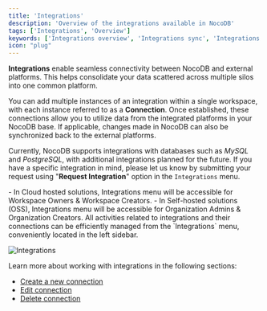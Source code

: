 ```yaml
---
title: 'Integrations'
description: 'Overview of the integrations available in NocoDB'
tags: ['Integrations', 'Overview']
keywords: ['Integrations overview', 'Integrations sync', 'Integrations access control', 'Integrations re-config']
icon: "plug"
---
```


**Integrations** enable seamless connectivity between NocoDB and external platforms. This helps consolidate your data scattered across multiple silos into one common platform.

You can add multiple instances of an integration within a single workspace, with each instance referred to as a **Connection**. Once established, these connections allow you to utilize data from the integrated platforms in your NocoDB base. If applicable, changes made in NocoDB can also be synchronized back to the external platforms.

Currently, NocoDB supports integrations with databases such as _MySQL_ and _PostgreSQL_, with additional integrations planned for the future. If you have a specific integration in mind, please let us know by submitting your request using "**Request Integration**" option in the `Integrations` menu.

<Callout type="info">
- In Cloud hosted solutions, Integrations menu will be accessible for Workspace Owners & Workspace Creators.  
- In Self-hosted solutions (OSS), Integrations menu will be accessible for Organization Admins & Organization Creators.
</Callout>
All activities related to integrations and their connections can be efficiently managed from the `Integrations` menu, conveniently located in the left sidebar.

![Integrations](/img/v2/integrations/integrations-1.png)

Learn more about working with integrations in the following sections:
- [Create a new connection](/integrations/create-connection)
- [Edit connection](/integrations/actions-on-connection#edit)
- [Delete connection](/integrations/actions-on-connection#delete)



